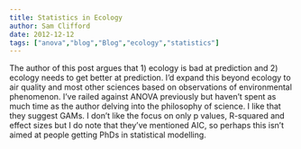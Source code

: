 ```yaml
---
title: Statistics in Ecology
author: Sam Clifford
date: 2012-12-12
tags: ["anova","blog","Blog","ecology","statistics"]
---
```


The author of this post argues that 1) ecology is bad at prediction and 2) ecology needs to get better at prediction. I'd expand this beyond ecology to air quality and most other sciences based on observations of environmental phenomenon. I've railed against ANOVA previously but haven't spent as much time as the author delving into the philosophy of science. I like that they suggest GAMs. I don't like the focus on only p values, R-squared and effect sizes but I do note that they've mentioned AIC, so perhaps this isn't aimed at people getting PhDs in statistical modelling.